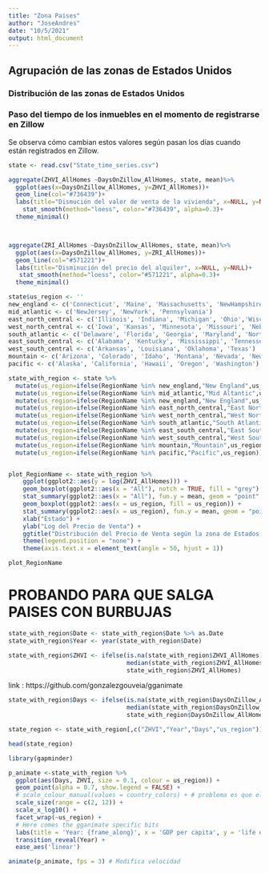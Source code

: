 ```yaml
---
title: "Zona Paises"
author: "JoseAndres"
date: "10/5/2021"
output: html_document
---
```


## Agrupación de las zonas de Estados Unidos

### Distribución de las zonas de Estados Unidos

### Paso del tiempo de los inmuebles en el momento de registrarse en Zillow

Se observa cómo cambian estos valores según pasan los días cuando están registrados en Zillow.


```r
state <- read.csv("State_time_series.csv")
```


```r
aggregate(ZHVI_AllHomes ~DaysOnZillow_AllHomes, state, mean)%>%
  ggplot(aes(x=DaysOnZillow_AllHomes, y=ZHVI_AllHomes))+
  geom_line(col="#736439")+
  labs(title="Dismución del valor de venta de la vivienda", x=NULL, y=NULL)+
    stat_smooth(method="loess", color="#736439", alpha=0.3)+
  theme_minimal()



aggregate(ZRI_AllHomes ~DaysOnZillow_AllHomes, state, mean)%>%
  ggplot(aes(x=DaysOnZillow_AllHomes, y=ZRI_AllHomes))+
  geom_line(col="#571221")+
  labs(title="Disminución del precio del alquiler", x=NULL, y=NULL)+
   stat_smooth(method="loess", color="#571221", alpha=0.3)+
  theme_minimal()
```



```r
state$us_region <- ''
new_england <- c('Connecticut', 'Maine', 'Massachusetts', 'NewHampshire', 'RhodeIsland','Vermont')
mid_atlantic <- c('NewJersey', 'NewYork', 'Pennsylvania')
east_north_central <- c('Illinois', 'Indiana', 'Michigan', 'Ohio','Wisconsin')
west_north_central <- c('Iowa', 'Kansas', 'Minnesota', 'Missouri', 'Nebraska', 'NorthDakota', 'SouthDakota')
south_atlantic <- c('Delaware', 'Florida', 'Georgia', 'Maryland', 'NorthCarolina', 'SouthCarolina', 'Virginia', 'DistrictofColumbia','WestVirginia')
east_south_central <- c('Alabama', 'Kentucky', 'Mississippi', 'Tennessee')
west_south_central <- c('Arkansas', 'Louisiana', 'Oklahoma', 'Texas')
mountain <- c('Arizona', 'Colorado', 'Idaho', 'Montana', 'Nevada', 'NewMexico', 'Utah', 'Wyoming')
pacific <- c('Alaska', 'California', 'Hawaii', 'Oregon', 'Washington')

state_with_region <- state %>%
  mutate(us_region=ifelse(RegionName %in% new_england,"New England",us_region)) %>%
  mutate(us_region=ifelse(RegionName %in% mid_atlantic,"Mid Altantic",us_region)) %>%
  mutate(us_region=ifelse(RegionName %in% new_england,"New England",us_region)) %>%
  mutate(us_region=ifelse(RegionName %in% east_north_central,"East North Central",us_region)) %>%
  mutate(us_region=ifelse(RegionName %in% west_north_central,"West North Central",us_region)) %>%
  mutate(us_region=ifelse(RegionName %in% south_atlantic,"South Atlantic",us_region)) %>%
  mutate(us_region=ifelse(RegionName %in% east_south_central,"East South Central",us_region)) %>%
  mutate(us_region=ifelse(RegionName %in% west_south_central,"West South Central",us_region)) %>%
  mutate(us_region=ifelse(RegionName %in% mountain,"Mountain",us_region)) %>%
  mutate(us_region=ifelse(RegionName %in% pacific,"Pacific",us_region))



```


```r
plot_RegionName <- state_with_region %>%
    ggplot(ggplot2::aes(y = log(ZHVI_AllHomes))) +
    geom_boxplot(ggplot2::aes(x = "All"), notch = TRUE, fill = "grey") +
    stat_summary(ggplot2::aes(x = "All"), fun.y = mean, geom = "point", shape = 8) +
    geom_boxplot(ggplot2::aes(x = us_region, fill = us_region)) +
    stat_summary(ggplot2::aes(x = us_region), fun.y = mean, geom = "point", shape = 8) +
    xlab("Estado") +
    ylab("Log del Precio de Venta") +
    ggtitle("Distribución del Precio de Venta según la zona de Estados Unidos") +
    theme(legend.position = "none") + 
    theme(axis.text.x = element_text(angle = 50, hjust = 1))
```

```r
plot_RegionName
```


# PROBANDO PARA QUE SALGA PAISES CON BURBUJAS

```r
state_with_region$Date <- state_with_region$Date %>% as.Date
state_with_region$Year <- year(state_with_region$Date)
```

```r
state_with_region$ZHVI <- ifelse(is.na(state_with_region$ZHVI_AllHomes),
                                 median(state_with_region$ZHVI_AllHomes, na.rm = TRUE),
                                 state_with_region$ZHVI_AllHomes)
```


link : https://github.com/gonzalezgouveia/gganimate

```r
state_with_region$Days <- ifelse(is.na(state_with_region$DaysOnZillow_AllHomes),
                                 median(state_with_region$DaysOnZillow_AllHomes, na.rm = TRUE),
                                 state_with_region$DaysOnZillow_AllHomes)
```


```r
state_region <- state_with_region[,c("ZHVI","Year","Days","us_region")]
```

```r
head(state_region)
```


```r
library(gapminder)

p_animate <-state_with_region %>%
  ggplot(aes(Days, ZHVI, size = 0.1, colour = us_region)) +
  geom_point(alpha = 0.7, show.legend = FALSE) +
  # scale_colour_manual(values = country_colors) + # problema es que el mapa de colores no se ajusta a las regiones
  scale_size(range = c(2, 12)) +
  scale_x_log10() +
  facet_wrap(~us_region) +
  # Here comes the gganimate specific bits
  labs(title = 'Year: {frame_along}', x = 'GDP per capita', y = 'life expectancy') +
  transition_reveal(Year) +
  ease_aes('linear')

animate(p_animate, fps = 3) # Modifica velocidad
```


